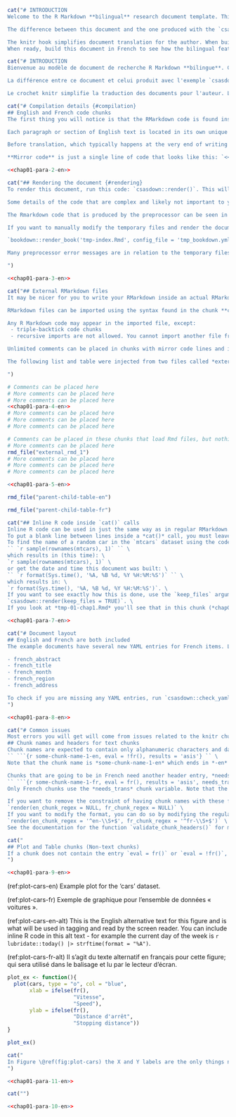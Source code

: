 ```r
cat("# INTRODUCTION
Welcome to the R Markdown **bilingual** research document template. This example can be loaded into your working directory with `csasdown::draft('resdoc-b')` and rendered into a PDF with `csasdown::render()`. This document assumes you have gone through the **resdoc** example document, and leaves out some of the introductory text found there.

The difference between this document and the one produced with the `csasdown::draft('resdoc')` example is that this one makes use of a new preprocessor and a knitr hook to more easily produce a bilingual document. The preprocessor includes an enhanced custom version of Rmarkdown which produces PDF output exactly as written in the Rmarkdown code. Standard Rmarkdown has multiple methods of including newlines, with less than ideal results in most cases. This enhanced version provides *What You See Is What You Get*, known as *WYSIWYG* in computing lexicon. This means that newlines will appear in the output document *exactly* as you wrote them in the Rmarkdown code. This reduces a lot of trial-and-error or writing-and-compiling when trying to organize your text.

The knitr hook simplifies document translation for the author. When building in French, it draws a box around paragraphs contained in chunks which still need to be translated in the output PDF document. It also labels the box with a 'Needs translation' tag in red and the chunk label in blue so you can find the chunk code easily and translate it. \
When ready, build this document in French to see how the bilingual features work. To do that, change the `french:` YAML tag in the *index.Rmd* file to `true`.")
```

```r
cat("# INTRODUCTION
Bienvenue au modèle de document de recherche R Markdown **bilingue**. Cet exemple peut être chargé dans votre répertoire de travail avec `csasdown::draft('resdoc-b')` et rendu en PDF avec `csasdown::render()`. Ce document suppose que vous avez parcouru le document d'exemple **resdoc**, et laisse de côté une partie du texte d'introduction qui s'y trouve.

La différence entre ce document et celui produit avec l'exemple `csasdown::draft('resdoc')` est que celui-ci utilise un nouveau préprocesseur et un hook knitr pour produire plus facilement un document bilingue. Le préprocesseur comprend une version personnalisée améliorée de Rmarkdown qui produit une sortie PDF exactement comme écrit dans le code Rmarkdown. La version standard de Rmarkdown dispose de plusieurs méthodes pour inclure les nouvelles lignes, avec des résultats moins qu'idéaux dans la plupart des cas. Cette version améliorée fournit *What You See Is What You Get*, connu sous le nom de *WYSIWYG* dans le lexique informatique. Cela signifie que les nouvelles lignes apparaîtront dans le document de sortie *exactement* comme vous les avez écrites dans le code Rmarkdown. Cela réduit les essais et les erreurs ou l'écriture et la compilation lorsque vous essayez d'organiser votre texte.

Le crochet knitr simplifie la traduction des documents pour l'auteur. Lors de la construction en français, il dessine un cadre autour des paragraphes contenus dans les chunks qui doivent encore être traduits dans le document PDF de sortie. Il étiquette également la boîte avec une balise 'Needs translation' en rouge et l'étiquette du chunk en bleu afin que vous puissiez trouver facilement le code du chunk et le traduire.")
```

```r
cat("# Compilation details {#compilation}
## English and French code chunks
The first thing you will notice is that the RMarkdown code is found inside `cat()` function calls in this version. That is needed so that the English and French text can be toggled on or off with a variable depending on which version you want to compile.

Each paragraph or section of English text is located in its own unique chunk, with an *-en* ending. Each chunk also has a corresponding French chunk with the same name but having an *-fr* ending instead of *-en*. For example, the chunk containing this text is **chap01-para-2-en** and its French counterpart is **chap01-para-2-fr**.

Before translation, which typically happens at the very end of writing and after review meetings, the French chunks should hold **mirror code** (defined below) to its English counterpart chunk, and have its **needs_trans** chunk option set equal to **TRUE**. After translation, the mirror code line should be replaced with a `cat()` call holding the translated text and the **needs_trans** chunk option must be set to **FALSE**. If you forget to change the **needs_trans** chunk option to **FALSE** after pasting the translated text, `csasdown` will detect it and you will get a useful error message for that chunk.

**Mirror code** is just a single line of code that looks like this: `<<chap01-para-2-en>>`. The chunk name is inside the double-angle-brackets and points to the English counterpart chunk. During the build, the processor will simply copy and paste the contents of the named chunk in place of the mirror code. Look in the source to this document (*01-chap1.Rmd*) to see how the French chunk containing `<<chap01-para-2-en>>` is set up.")
```

```r
<<chap01-para-2-en>>
```

```r
cat("## Rendering the document {#rendering}
To render this document, run this code: `csasdown::render()`. This will produce a PDF. To view all the steps that are happening during the build process, run `csasdown::render(verbose = TRUE)`. To see what the output of the preprocessor looks like, i.e. the final files that bookdown actually uses to create the document, run `csasdown::render(keep_files = TRUE)`. This will leave modified files behind, all of which start with *tmp-* and correspond to the files you have included in your project.

Some details of the code that are complex and likely not important to you are located in these files. For example the French knitr hook code is located near the end of *tmp-index.Rmd*.

The Rmarkdown code that is produced by the preprocessor can be seen in the temporary files. For example, in *tmp-01-chap01.Rmd*, you can see how your *WYSIWYG* newlines are actually translated to make them Markdown compliant. These are the files that are actually used by bookdown for compilation.

If you want to manually modify the temporary files and render the document from those for debugging reasons, run the following. Note that this is advanced and you shouldn't need to do this to create a document.

`bookdown::render_book('tmp-index.Rmd', config_file = 'tmp_bookdown.yml')`

Many preprocessor error messages are in relation to the temporary files and state line numbers in those files, so it won't be long before you want to keep those files around to check the line numbers given in error messages. **Make sure to make your edits in the original *.Rmd* files and not the temporary ones as the temporary ones are overwritten every time you re-render the document.**

")
```

```r
<<chap01-para-3-en>>
```

```r
cat("## External RMarkdown files
It may be nicer for you to write your RMarkdown inside an actual RMarkdown file instead of a `cat()` call so your editor or IDE can apply its syntax highlighting, making your code easier to follow while writing it. You may aslo want to stick with official R Markdown syntax, and not use the modified R Markdown `csasdown` uses to simplify newlines. In that case you can import regular R Markdown files.

RMarkdown files can be imported using the syntax found in the chunk **chap01-para-5-en**. It is simply replacing the entire `cat()` call with `rmd_file('external_file')` where *external_file* is the name of your Rmarkdown file with or without the *.Rmd* or *.rmd* extension.

Any R Markdown code may appear in the imported file, except:
 - triple-backtick code chunks
 - recursive imports are not allowed. You cannot import another file from within the imported file.

Unlimited comments can be placed in chunks with mirror code lines and in these *rmd_files()* chunks, but no other code can be included.

The following list and table were injected from two files called *external_rmd_1.Rmd* and *parent-child-table-en.Rmd*.

")
```

```r
# Comments can be placed here
# More comments can be placed here
# More comments can be placed here
<<chap01-para-4-en>>
# More comments can be placed here
# More comments can be placed here
# More comments can be placed here
```
```r
# Comments can be placed in these chunks that load Rmd files, but nothing else
# More comments can be placed here
rmd_file("external_rmd_1")
# More comments can be placed here
# More comments can be placed here
# More comments can be placed here
```

```r
<<chap01-para-5-en>>
```

```r
rmd_file("parent-child-table-en")
```

```r
rmd_file("parent-child-table-fr")
```

```r
cat("## Inline R code inside `cat()` calls
Inline R code can be used in just the same way as in regular RMarkdown.
To put a blank line between lines inside a *cat()* call, you must leave no blank line in the code, but place a space and a slash at the end of the line you want a blank line after. See the code in this chunk (*chap01-para-7-en*) for the following lines' examples: \
To find the name of a random car in the `mtcars` dataset using the code: \
`` `r sample(rownames(mtcars), 1)` `` \
which results in (this time): \
`r sample(rownames(mtcars), 1)` \
or get the date and time this document was built: \
`` `r format(Sys.time(), '%A, %B %d, %Y %H:%M:%S')` `` \
which results in: \
`r format(Sys.time(), '%A, %B %d, %Y %H:%M:%S')`. \
If you want to see exactly how this is done, use the `keep_files` argument when rendering: \
`csasdown::render(keep_files = TRUE)`. \
If you look at *tmp-01-chap1.Rmd* you'll see that in this chunk (*chap01-para-7-en*) the text inside `cat()` has been modified to insert the R code into the string to hold the output as seen above. For further explanation, see Section \@ref(rendering).")
```

```r
<<chap01-para-7-en>>
```

```r
cat("# Document layout
## English and French are both included
The example documents have several new YAML entries for French items. Look in the YAML section at the beginning of *index.Rmd*. The new entries are:

- french_abstract
- french_title
- french_month
- french_region
- french_address

To check if you are missing any YAML entries, run `csasdown::check_yaml()`. It will also be run automatically when you run `csasdown::render()` and you will get an error message if you are missing any.
")
```

```r
<<chap01-para-8-en>>
```

```r
cat("# Common issues
Most errors you will get will come from issues related to the knitr chunk names and header variables. 
## Chunk names and headers for text chunks
Chunk names are expected to contain only alphanumeric characters and dashes. Underscores must not be used. An example chunk header format is *some-chunk-name-1-en* for an English chunk and *some-chunk-name-1-fr* for its corresponding French chunk. The determination of which language the chunk is written in comes from the chunk variable `eval = fr()` or `eval = !fr()`. For example, a chunk that you want to be included in the English version should have a header that looks like this: \
`` ```{r some-chunk-name-1-en, eval = !fr(), results = 'asis'} `` \
Note that the chunk name is *some-chunk-name-1-en* which ends in *-en* and there is an entry of `eval = !fr()` which tells *csasdown* to compile this chunk when English is selected in the YAML header in *index.Rmd*.

Chunks that are going to be in French need another header entry, *needs_trans*. This is short for 'Needs Translation' and is explained in detail in Section \@ref(compilation). As an example, a chunk that you want compiled in French but it has not been translated yet should have a chunk header that looks like this: \
`` ```{r some-chunk-name-1-fr, eval = fr(), results = 'asis', needs_trans = TRUE} `` \
Only French chunks use the *needs_trans* chunk variable. Note that the chunk name is *some-chunk-name-1-fr* which ends in *-fr* and there is an entry of `eval = fr()` which tells it to compile this chunk when French is selected in the YAML header in *index.Rmd*.

If you want to remove the constraint of having chunk names with these formats you can by running `render()` like this: \
`render(en_chunk_regex = NULL, fr_chunk_regex = NULL)` \
If you want to modify the format, you can do so by modifying the regular expressions. Let's say you want the *en-* and *fr-* to be at the start of the chunk name instead of the end. To do that you would run `render()` this way: \
`render(en_chunk_regex = '^en-\\S+$', fr_chunk_regex = '^fr-\\S+$')` \
See the documentation for the function `validate_chunk_headers()` for more information.")
```

```r
cat("
## Plot and Table chunks (Non-text chunks)
If a chunk does not contain the entry `eval = fr()` or `eval = !fr()`, it is assumed to be neutral and used for a plot or table from R. The plot or table function code must use `fr()` internally to create the appropriate version because `fr()` is globally defined. Do not pass translation arguments in your custom function, it will just create a headache for you. For example a simple plot function could look like this:
")
```

```r
<<chap01-para-9-en>>
```

(ref:plot-cars-en) Example plot for the 'cars' dataset.

(ref:plot-cars-fr) Exemple de graphique pour l'ensemble de données « voitures ».

(ref:plot-cars-en-alt) This is the English alternative text for this figure and is what will be used in tagging and read by the screen reader. You can include inline R code in this alt text - for example the current day of the week is `r lubridate::today() |> strftime(format = "%A")`.

(ref:plot-cars-fr-alt) Il s'agit du texte alternatif en français pour cette figure; qui sera utilisé dans le balisage et lu par le lecteur d'écran.

```r

plot_ex <- function(){
  plot(cars, type = "o", col = "blue",
       xlab = ifelse(fr(),
                     "Vitesse",
                     "Speed"),
       ylab = ifelse(fr(),
                     "Distance d'arrêt",
                     "Stopping distance"))
}

plot_ex()
```

```r
cat("
In Figure \@ref(fig:plot-cars) the X and Y labels are the only things needed to be translated into French. In more complex figures and tables, groups, legends, and table column headers have to be translated in the function code. The **gfplot** and **iscamutils** packages already have most if not all functions converted to use this method.
")
```

```r
<<chap01-para-11-en>>
```

```r
cat("")
```

```r
<<chap01-para-10-en>>
```
